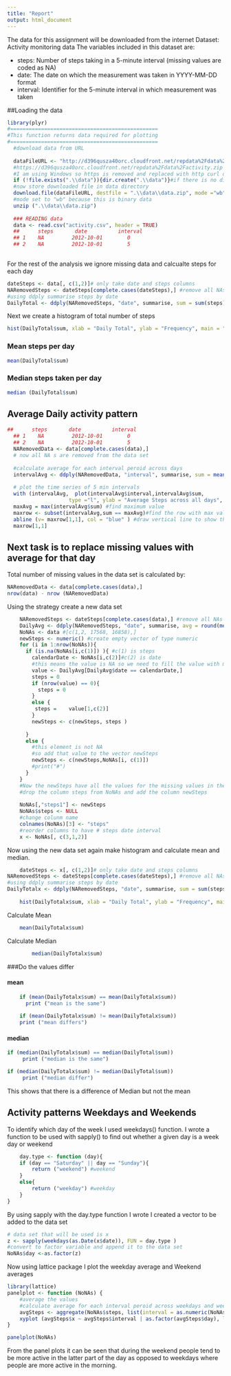 ```yaml
---
title: "Report"
output: html_document
---
```

The data for this assignment will be downloaded from the internet
Dataset: Activity monitoring data 
The variables included in this dataset are:

- steps: Number of steps taking in a 5-minute interval (missing values are coded as NA)  
- date: The date on which the measurement was taken in YYYY-MM-DD format  
- interval: Identifier for the 5-minute interval in which measurement was taken  

##Loading the data

```r
library(plyr)
#================================================
#This function returns data required for plotting
#================================================ 
  #download data from URL
 
  dataFileURL <- "http://d396qusza40orc.cloudfront.net/repdata%2Fdata%2Factivity.zip"
  #https://d396qusza40orc.cloudfront.net/repdata%2Fdata%2Factivity.zip
  #I am using Windows so https is removed and replaced with http curl does not work in my machine
  if (!file.exists(".\\data")){dir.create(".\\data")}#if there is no directory called data create one
  #now store downloaded file in data directory
  download.file(dataFileURL, destfile = ".\\data\\data.zip", mode ="wb")
  #mode set to "wb" because this is binary data
  unzip (".\\data\\data.zip")
 				
  ### READING data  
  data <- read.csv("activity.csv", header = TRUE)
  ##      steps       date          interval
  ## 1    NA         2012-10-01        0
  ## 2    NA         2012-10-01        5
  
```
For the rest of the analysis we ignore missing data and calcualte steps for each day
```r
dateSteps <- data[, c(1,2)]# only take date and steps columns
NARemovedSteps <- dateSteps[complete.cases(dateSteps),] #remove all NAs
#using ddply summarise steps by date
DailyTotal <- ddply(NARemovedSteps, "date", summarise, sum = sum(steps))

```
Next we create a histogram of total number of steps
```r
hist(DailyTotal$sum, xlab = "Daily Total", ylab = "Frequency", main = "Histogram of Daily Total of Steps" )
```
### Mean steps per day
```r
mean(DailyTotal$sum)
```
### Median steps taken per day
```r
median (DailyTotal$sum)
```
## Average Daily activity pattern
```r
##      steps       date          interval
  ## 1    NA         2012-10-01        0
  ## 2    NA         2012-10-01        5
  NARemovedData <- data[complete.cases(data),]
  # now all NA s are removed from the data set
  
  #calculate average for each interval peroid across days
  intervalAvg <- ddply(NARemovedData, "interval", summarise, sum = mean(steps))
  
  # plot the time series of 5 min intervals
  with (intervalAvg,  plot(intervalAvg$interval,intervalAvg$sum, 
					type ="l", ylab = "Average Steps across all days", xlab ="Five minute interval"))
  maxAvg = max(intervalAvg$sum) #find maximum value
  maxrow <- subset(intervalAvg,sum == maxAvg)#find the row with max value 
  abline (v= maxrow[1,1], col = "blue" ) #draw vertical line to show the max value interval
  maxrow[1,1]
```
## Next task is to replace missing values with average for that day
Total number of missing values in the data set is calculated by:
```r
NARemovedData <- data[complete.cases(data),]
nrow(data) - nrow (NARemovedData)
```
Using the strategy create a new data set
``` r
	NARemovedSteps <- dateSteps[complete.cases(data),] #remove all NAs
	DailyAvg <- ddply(NARemovedSteps, "date", summarise, avg = round(mean(steps)))#rounded value
	NoNAs <- data #[c(1,2, 17568, 16858),]
	newSteps <- numeric() #create empty vector of type numeric
	for (i in 1:nrow(NoNAs)){
	  if (is.na(NoNAs[i,c(1)]) ){ #c(1) is steps
	    calendarDate <- NoNAs[i,c(2)]#c(2) is date
		#this means the value is NA so we need to fill the value with mean
		value <- DailyAvg[DailyAvg$date == calendarDate,]
		steps = 0
		if (nrow(value) == 0){
		  steps = 0
		}
		else {
         steps = 	value[1,c(2)]
        }		 
		newSteps <- c(newSteps, steps )
			
	  }
	  else {
		#this element is not NA
		#so add that value to the vector newSteps
		newSteps <- c(newSteps,NoNAs[i, c(1)])
		#print("#")
	  }
	}
	#Now the newSteps have all the values for the missing values in them
	#drop the column steps from NoNAs and add the column newSteps
	
	NoNAs[,"steps1"] <- newSteps 
	NoNAs$steps <- NULL
	#change colunm name
	colnames(NoNAs)[3] <- "steps"
	#reorder columns to have # steps date interval
	x <- NoNAs[, c(3,1,2)]
```
Now using the new data set again make histogram and calculate mean and median.

``` r
	dateSteps <- x[, c(1,2)]# only take date and steps columns
NARemovedSteps <- dateSteps[complete.cases(dateSteps),] #remove all NAs
#using ddply summarise steps by date
DailyTotalx <- ddply(NARemovedSteps, "date", summarise, sum = sum(steps))
	
	hist(DailyTotalx$sum, xlab = "Daily Total", ylab = "Frequency", main = "Histogram of Daily Total of Steps with No missing values" )

```
Calculate Mean

``` r
	mean(DailyTotalx$sum)

```
Calculate Median
``` r
		median(DailyTotalx$sum)

```
###Do the values differ

#### mean
``` r
	if (mean(DailyTotalx$sum) == mean(DailyTotalx$sum))
	  print ("mean is the same")
	
	if (mean(DailyTotalx$sum) != mean(DailyTotalx$sum))
    print ("mean differs")
``` 
#### median
``` r
if (median(DailyTotalx$sum) == median(DailyTotal$sum))
	 print ("median is the same")

if (median(DailyTotalx$sum) != median(DailyTotal$sum))
	 print ("median differ")

```
This shows that there is a difference of Median but not the mean

## Activity patterns Weekdays and Weekends

To identify which day of the week I used weekdays() function. I wrote a function to be used with sapply() to find out whether a given day is a week day or weekend

``` r
	day.type <- function (day){
	if (day == "Saturday" || day == "Sunday"){
		return ("weekend") #weekend
	}
	else{
		return ("weekday") #weekday
	}
}
```
By using sapply with the day.type function I wrote I created a vector to be added to the data set

``` r
# data set that will be used is x
z <- sapply(weekdays(as.Date(x$date)), FUN = day.type )
#convert to factor variable and append it to the data set
NoNAs$day <-as.factor(z)
```
Now using lattice package I plot the weekday average and Weekend averages	
``` r
library(lattice)
panelplot <- function (NoNAs) {
	#average the values 
	#calculate average for each interval peroid across weekdays and weekends
    avgSteps <- aggregate(NoNAs$steps, list(interval = as.numeric(NoNAs$interval), day = NoNAs$day), FUN=mean)
	xyplot (avgSteps$x ~ avgSteps$interval | as.factor(avgSteps$day), layout = c(1,2), type = "l", xlab = "Interval", ylab = "Number of Steps")
}

panelplot(NoNAs)
```
From the panel plots it can be seen that during the weekend people tend to be more active in the latter part of the day as opposed to weekdays where people are more active in the morning.
